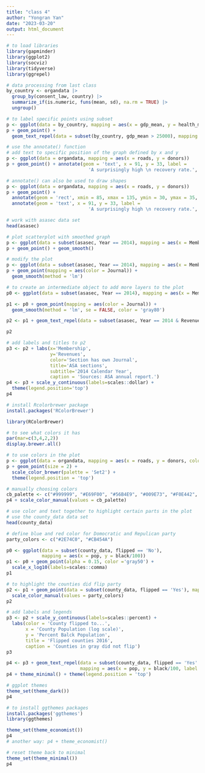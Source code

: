 ```yaml
---
title: "class 4"
author: "Yongran Yan"
date: "2023-03-20"
output: html_document
---
```


```r
# to load libraries
library(gapminder)
library(ggplot2)
library(socviz)
library(tidyverse)
library(ggrepel)

# data processing from last class
by_country <- organdata |> 
  group_by(consent_law, country) |> 
  summarize_if(is.numeric, funs(mean, sd), na.rm = TRUE) |> 
  ungroup()

# to label specific points using subset
p <- ggplot(data = by_country, mapping = aes(x = gdp_mean, y = health_mean))
p + geom_point() +
  geom_text_repel(data = subset(by_country, gdp_mean > 25000), mapping = aes(label = country))

# use the annotate() function
# add text to specific position of the graph defined by x and y
p <- ggplot(data = organdata, mapping = aes(x = roads, y = donors))
p + geom_point() + annotate(geom = 'text', x = 91, y = 33, label =
                              'A surprisingly high \n recovery rate.', hjust = 0)

# annotate() can also be used to draw shapes
p <- ggplot(data = organdata, mapping = aes(x = roads, y = donors))
p + geom_point() + 
  annotate(geom = 'rect', xmin = 85, xmax = 135, ymin = 30, ymax = 35, fill = "red", alpha = 0.2) +
  annotate(geom = 'text', x = 91, y = 33, label =
                              'A surprisingly high \n recovery rate.', hjust = 0)
```

```r
# work with asasec data set
head(asasec)

# plot scatterplot with smoothed graph
p <- ggplot(data = subset(asasec, Year == 2014), mapping = aes(x = Members, y = Revenues))
p + geom_point() + geom_smooth()

# modify the plot
p <- ggplot(data = subset(asasec, Year == 2014), mapping = aes(x = Members, y = Revenues))
p + geom_point(mapping = aes(color = Journal)) + 
  geom_smooth(method = 'lm')

# to create an intermediate object to add more layers to the plot
p0 <- ggplot(data = subset(asasec, Year == 2014), mapping = aes(x = Members, y = Revenues, label = Sname))

p1 <- p0 + geom_point(mapping = aes(color = Journal)) + 
  geom_smooth(method = 'lm', se = FALSE, color = 'gray80')

p2 <- p1 + geom_text_repel(data = subset(asasec, Year == 2014 & Revenues > 7000), size = 2)

p2

# add labels and titles to p2
p3 <- p2 + labs(x='Membership',
                y='Revenues',
                color='Section has own Journal',
                title='ASA sections',
                subtitle='2014 Calendar Year',
                caption = 'Sources: ASA annual report.')
p4 <- p3 + scale_y_continuous(labels=scales::dollar) +
  theme(legend.position='top')
p4
```
```r
# install Rcolorbrewer package
install.packages('RColorBrewer')

library(RColorBrewer)

# to see what colors it has
par(mar=c(3,4,2,2))
display.brewer.all()

# to use colors in the plot
p <- ggplot(data = organdata, mapping = aes(x = roads, y = donors, color = world))
p + geom_point(size = 2) +
  scale_color_brewer(palette = 'Set2') +
  theme(legend.position = 'top')

```

```r
# manually choosing colors
cb_palette <- c("#999999", "#E69F00", "#56B4E9", "#009E73", "#F0E442", "#0072B2", "#D55E00", "#CC79A7")
p4 + scale_color_manual(values = cb_palette)
```

```r
# use color and text together to highlight certain parts in the plot
# use the county_data data set
head(county_data)

# define blue and red color for Domocratic and Repulican party
party_colors <- c("#2E74C0", "#CB454A")

p0 <- ggplot(data = subset(county_data, flipped == 'No'),
             mapping = aes(x = pop, y = black/100))
p1 <- p0 + geom_point(alpha = 0.15, color ='gray50') +
  scale_x_log10(labels=scales::comma)
p1

# to highlight the counties did flip party
p2 <- p1 + geom_point(data = subset(county_data, flipped == 'Yes'), mapping = aes(x = pop, y = black/100, color = partywinner16)) +
  scale_color_manual(values = party_colors)
p2

# add labels and legends
p3 <- p2 + scale_y_continuous(labels=scales::percent) +
  labs(color = 'County flipped to...',
       x = 'County Population (log scale)',
       y = 'Percent Balck Population',
       title = 'Flipped counties 2016',
       caption = 'Counties in gray did not flip')
p3

p4 <- p3 + geom_text_repel(data = subset(county_data, flipped == 'Yes' & black > 25),
                           mapping = aes(x = pop, y = black/100, label = state), size = 2)
p4 + theme_minimal() + theme(legend.position = 'top')
```

```r
# ggplot themes
theme_set(theme_dark())
p4

# to install ggthemes packages
install.packages('ggthemes')
library(ggthemes)

theme_set(theme_economist())
p4
# another way: p4 + theme_economist()

# reset theme back to minimal
theme_set(theme_minimal())
p4
```

